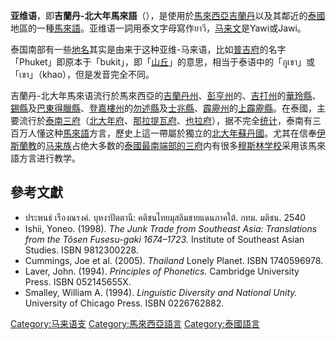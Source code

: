 {{otheruses|subject=泰國南部的一種語言|other=[[森岡浩之|森岡浩之]]所著[[星界的紋章|星界系列]]內的虛構語言|亞維語 (虛構語言)}}
{{language
|name=亚维语
|nativename=ภาษายาวี<br /> بهاس ملايو ڤطاني/ كلنتن <br />''Bahasa Melayu Patani / Kelantan''
|familycolor=Austronesian
|states={{flag|Malaysia}}<br>{{flag|Thailand}}
|region=馬來西亞：[[吉蘭丹州|吉蘭丹州]]及其附近一帶<br>泰國：泰南三府
|speakers=3,100,000 (1998)
|fam1=[[南岛语系|南岛语系]]
|fam2=[[马来-波利尼西亚语族|马来-波利尼西亚语族]]
|fam3=(爭議)
|fam4=[[马来语群|马来语群]]
|script=[[拉丁字母|拉丁字母]]、[[泰文|泰文]]、[[爪夷文|爪夷文]]
|iso3=mfa
|iso3comment=(北大年)
|glotto=patt1249
|glottorefname=Kelantan-Pattani Malay
}}
{{Incubator|code=mfa}}
'''亚维语'''，即'''吉蘭丹-北大年馬來語'''（{{lang-ms|Bahasa Melayu Patani}}），是使用於[[馬來西亞|馬來西亞]][[吉蘭丹|吉蘭丹]]以及其鄰近的[[泰國|泰國]]地區的一種[[馬來語|馬來語]]。亚维语一詞用泰文字母寫作ยาวี，[[马来文|马来文]]是Yawi或Jawi。

泰国南部有一些[[地名|地名]]其实是由来于这种亚维-马来语，比如[[普吉府|普吉府]]的名字「Phuket」即原本于「bukit」，即「[[山|山丘]]」的意思，相当于泰语中的「ภูเขา」或「เขา」（khao），但是发音完全不同。

吉蘭丹-北大年馬來语流行於馬來西亞的[[吉蘭丹州|吉蘭丹州]]、[[彭亨州|彭亨州]]的{{link-en|美拉坡鎮|Merapoh}}、[[吉打州|吉打州]]的[[華玲縣|華玲縣]]、[[錫縣|錫縣]]及[[巴東得臘縣|巴東得臘縣]]、[[登嘉樓州|登嘉樓州]]的[[勿述縣|勿述縣]]及[[士兆縣|士兆縣]]、[[霹靂州|霹靂州]]的[[上霹靂縣|上霹靂縣]]。在泰國，主要流行於[[泰南三府|泰南三府]]（[[北大年府|北大年府]]、[[那拉提瓦府|那拉提瓦府]]、[[也拉府|也拉府]]），据不完全[[统计|统计]]，泰南有三百万人懂这种[[馬來語|馬來語]]方言，歷史上這一帶屬於獨立的[[北大年蘇丹國|北大年蘇丹國]]。尤其在信奉[[伊斯蘭教|伊斯蘭教]]的[[马来族|马来族]]占绝大多数的[[泰国南部三府|泰國最南端部的三府]]内有很多[[穆斯林|穆斯林]][[学校|学校]]采用该馬來語方言进行教学。

==參考文獻==
{{reflist}}
{{refbegin}}
* ประพนธ์ เรืองณรงค์. บุหงาปัตตานี: คติชนไทยมุสลิมชายแดนภาคใต้. กทม. มติชน. 2540 {{th icon}}
* Ishii, Yoneo. (1998). ''The Junk Trade from Southeast Asia: Translations from the Tôsen Fusesu-gaki 1674–1723.'' Institute of Southeast Asian Studies. ISBN 9812300228.
* Cummings, Joe et al. (2005). ''Thailand'' Lonely Planet. ISBN 1740596978.
* Laver, John. (1994). ''Principles of Phonetics.'' Cambridge University Press. ISBN 052145655X.
* Smalley, William A. (1994). ''Linguistic Diversity and National Unity.'' University of Chicago Press. ISBN 0226762882.
{{refend}}

{{泰國語言}}
[[Category:马来语支|Category:马来语支]]
[[Category:馬來西亞語言|Category:馬來西亞語言]]
[[Category:泰國語言|Category:泰國語言]]